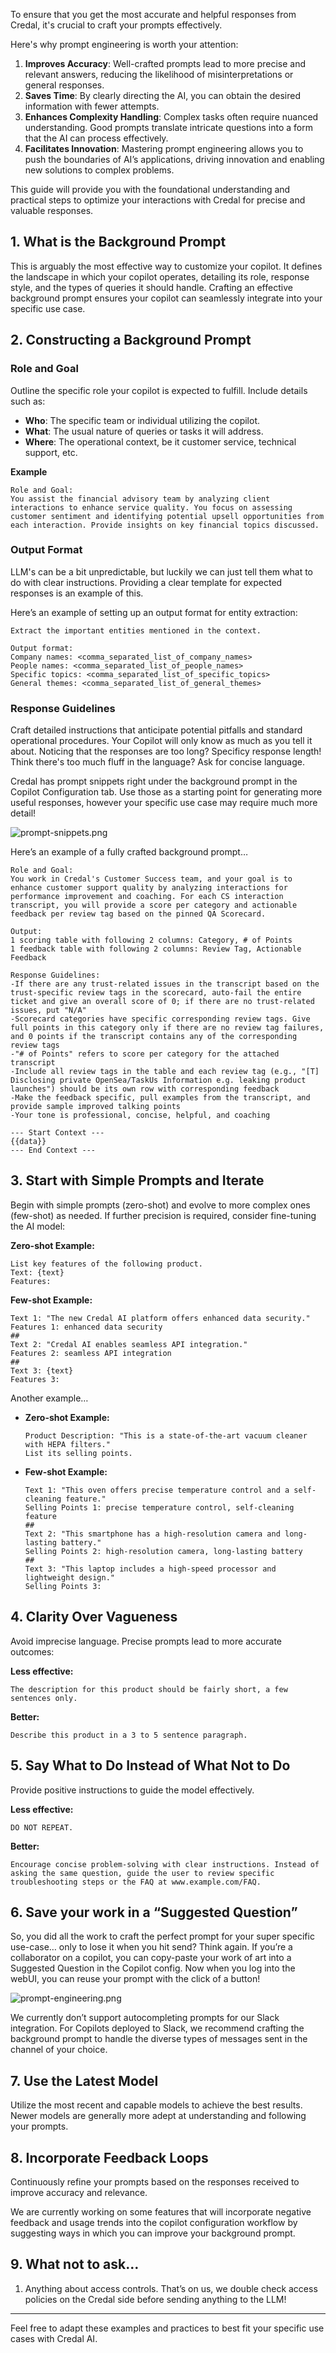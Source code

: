 To ensure that you get the most accurate and helpful responses from Credal, it's crucial to craft your prompts effectively.

Here's why prompt engineering is worth your attention:

1. **Improves Accuracy**: Well-crafted prompts lead to more precise and relevant answers, reducing the likelihood of misinterpretations or general responses.
2. **Saves Time**: By clearly directing the AI, you can obtain the desired information with fewer attempts.
3. **Enhances Complexity Handling**: Complex tasks often require nuanced understanding. Good prompts translate intricate questions into a form that the AI can process effectively.
4. **Facilitates Innovation**: Mastering prompt engineering allows you to push the boundaries of AI’s applications, driving innovation and enabling new solutions to complex problems.

This guide will provide you with the foundational understanding and practical steps to optimize your interactions with Credal for precise and valuable responses.

## 1. What is the Background Prompt

This is arguably the most effective way to customize your copilot. It defines the landscape in which your copilot operates, detailing its role, response style, and the types of queries it should handle. Crafting an effective background prompt ensures your copilot can seamlessly integrate into your specific use case.

## 2. Constructing a Background Prompt

### Role and Goal

Outline the specific role your copilot is expected to fulfill. Include details such as:

- **Who**: The specific team or individual utilizing the copilot.
- **What**: The usual nature of queries or tasks it will address.
- **Where**: The operational context, be it customer service, technical support, etc.

**Example**

```
Role and Goal:
You assist the financial advisory team by analyzing client interactions to enhance service quality. You focus on assessing customer sentiment and identifying potential upsell opportunities from each interaction. Provide insights on key financial topics discussed.
```

### Output Format

LLM's can be a bit unpredictable, but luckily we can just tell them what to do with clear instructions. Providing a clear template for expected responses is an example of this. 

Here’s an example of setting up an output format for entity extraction:

```
Extract the important entities mentioned in the context.

Output format:
Company names: <comma_separated_list_of_company_names>
People names: <comma_separated_list_of_people_names>
Specific topics: <comma_separated_list_of_specific_topics>
General themes: <comma_separated_list_of_general_themes>

```

### Response Guidelines

Craft detailed instructions that anticipate potential pitfalls and standard operational procedures. Your Copilot will only know as much as you tell it about. Noticing that the responses are too long? Specificy response length! Think there's too much fluff in the language? Ask for concise language. 

Credal has prompt snippets right under the background prompt in the Copilot Configuration tab. Use those as a starting point for generating more useful responses, however your specific use case may require much more detail!

![prompt-snippets.png](/docs/assets/prompt-engineering/prompt-snippets.png)

Here’s an example of a fully crafted background prompt…

```
Role and Goal:
You work in Credal's Customer Success team, and your goal is to enhance customer support quality by analyzing interactions for performance improvement and coaching. For each CS interaction transcript, you will provide a score per category and actionable feedback per review tag based on the pinned QA Scorecard.

Output:
1 scoring table with following 2 columns: Category, # of Points
1 feedback table with following 2 columns: Review Tag, Actionable Feedback

Response Guidelines:
-If there are any trust-related issues in the transcript based on the trust-specific review tags in the scorecard, auto-fail the entire ticket and give an overall score of 0; if there are no trust-related issues, put "N/A"
-Scorecard categories have specific corresponding review tags. Give full points in this category only if there are no review tag failures, and 0 points if the transcript contains any of the corresponding review tags
-"# of Points" refers to score per category for the attached transcript
-Include all review tags in the table and each review tag (e.g., "[T] Disclosing private OpenSea/TaskUs Information e.g. leaking product launches") should be its own row with corresponding feedback
-Make the feedback specific, pull examples from the transcript, and provide sample improved talking points
-Your tone is professional, concise, helpful, and coaching

--- Start Context ---
{{data}}
--- End Context ---
```

## 3. Start with Simple Prompts and Iterate

Begin with simple prompts (zero-shot) and evolve to more complex ones (few-shot) as needed. If further precision is required, consider fine-tuning the AI model:

**Zero-shot Example:**

```
List key features of the following product.
Text: {text}
Features:

```

**Few-shot Example:**

```
Text 1: "The new Credal AI platform offers enhanced data security."
Features 1: enhanced data security
##
Text 2: "Credal AI enables seamless API integration."
Features 2: seamless API integration
##
Text 3: {text}
Features 3:

```

Another example…

- **Zero-shot Example:**

  ```
  Product Description: "This is a state-of-the-art vacuum cleaner with HEPA filters."
  List its selling points.

  ```

- **Few-shot Example:**
  ```
  Text 1: "This oven offers precise temperature control and a self-cleaning feature."
  Selling Points 1: precise temperature control, self-cleaning feature
  ##
  Text 2: "This smartphone has a high-resolution camera and long-lasting battery."
  Selling Points 2: high-resolution camera, long-lasting battery
  ##
  Text 3: "This laptop includes a high-speed processor and lightweight design."
  Selling Points 3:
  ```

## 4. **Clarity Over Vagueness**

Avoid imprecise language. Precise prompts lead to more accurate outcomes:

**Less effective:**

```
The description for this product should be fairly short, a few sentences only.

```

**Better:**

```
Describe this product in a 3 to 5 sentence paragraph.

```

## 5. Say What to Do Instead of What Not to Do

Provide positive instructions to guide the model effectively.

**Less effective:**

```
DO NOT REPEAT.

```

**Better:**

```
Encourage concise problem-solving with clear instructions. Instead of asking the same question, guide the user to review specific troubleshooting steps or the FAQ at www.example.com/FAQ.
```

## 6. Save your work in a “Suggested Question”

So, you did all the work to craft the perfect prompt for your super specific use-case… only to lose it when you hit send? Think again. If you’re a collaborator on a copilot, you can copy-paste your work of art into a Suggested Question in the Copilot config. Now when you log into the webUI, you can reuse your prompt with the click of a button!

![prompt-engineering.png](/docs/assets/prompt-engineering/prompt-engineering.png)

We currently don’t support autocompleting prompts for our Slack integration. For Copilots deployed to Slack, we recommend crafting the background prompt to handle the diverse types of messages sent in the channel of your choice.

## 7. Use the Latest Model

Utilize the most recent and capable models to achieve the best results. Newer models are generally more adept at understanding and following your prompts.

## 8. Incorporate Feedback Loops

Continuously refine your prompts based on the responses received to improve accuracy and relevance.

We are currently working on some features that will incorporate negative feedback and usage trends into the copilot configuration workflow by suggesting ways in which you can improve your background prompt.

## 9. What not to ask…

1. Anything about access controls. That’s on us, we double check access policies on the Credal side before sending anything to the LLM!

---

Feel free to adapt these examples and practices to best fit your specific use cases with Credal AI.
